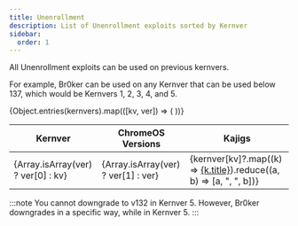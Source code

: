 ```yaml
---
title: Unenrollment
description: List of Unenrollment exploits sorted by Kernver
sidebar:
  order: 1
---
```



<PageHeader title={frontmatter.title} description={frontmatter.description} author={frontmatter.author} link={frontmatter.link} kernver={frontmatter.kernver} nolower={frontmatter.nolower} />

All Unenrollment exploits can be used on previous kernvers.

For example, Br0ker can be used on any Kernver that can be used below 137, which would be Kernvers 1, 2, 3, 4, and 5.


<table>
  <thead>
    <tr>
      <th>Kernver</th>
      <th>ChromeOS Versions</th>
      <th>Kajigs</th>
    </tr>
  </thead>

  <tbody>
    {Object.entries(kernvers).map(([kv, ver]) => (
      <tr key={kv}>
        <td>{Array.isArray(ver) ? ver[0] : kv}</td>
        <td>{Array.isArray(ver) ? ver[1] : ver}</td>
        <td>{kernver[kv]?.map((k) => <a href={k.slug}>{k.title}</a>).reduce((a, b) => [a, ", ", b])}</td>
      </tr>
    ))}
  </tbody>
</table>
:::note
You cannot downgrade to v132 in Kernver 5. However, Br0ker downgrades in a specific way, while in Kernver 5.
:::